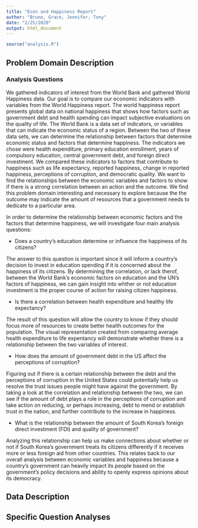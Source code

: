 ```yaml
---
title: "Econ and Happiness Report"
author: "Bruno, Grace, Jennifer, Tony"
date: "2/25/2020"
output: html_document
---
```


```r
source("analysis.R")
```

## Problem Domain Description



### Analysis Questions

We gathered indicators of interest from the World Bank and gathered World Happiness data. Our goal is to compare our economic indicators with variables from the World Happiness report. The world happiness report presents global data on national happiness that shows how factors such as government debt and health spending can impact subjective evaluations on the quality of life. The World Bank is a data set of indicators, or variables that can indicate the economic status of a region. Between the two of these data sets, we can determine the relationship between factors that determine economic status and factors that determine happiness. The indicators we chose were health expenditure, primary education enrollment, years of compulsory education, central government debt, and foreign direct investment. We compared these indicators to factors that contribute to happiness such as life expectancy, reported happiness, change in reported happiness, perceptions of corruption, and democratic quality. We want to find the relationships between the economic variables and factors to show if there is a strong correlation between an action and the outcome. We find this problem domain interesting and necessary to explore because the the outcome may indicate the amount of resources that a government needs to dedicate to a particular area.

In order to determine the relationship between economic factors and the factors that determine happiness, we will investigate four main analysis questions:

* Does a country's education determine or influence the happiness of its citizens?

The answer to this question is important since it will inform a country's decision to invest in education spending if it is concerned about the happiness of its citizens. By determining the correlation, or lack therof, between the World Bank's economic factors on education and the UN's factors of happiness, we can gain insight into whther or not education investment is the proper course of action for raising citizen happiness.

* Is there a correlation between health expenditure and healthy life expectancy?

The result of this question will allow the country to know if they should focus more of resources to create better health outcomes for the population. The visual representation created from comparing average health expenditure to life expentancy will demonstrate whether there is a relationship between the two variables of interest. 

* How does the amount of government debt in the US affect the perceptions of corruption?

Figuring out if there is a certain relationship between the debt and the perceptions of corruption in the United States could potentially help us resolve the trust issues people might have against the government. By taking a look at the correlation and relationship between the two, we can see if the amount of debt plays a role in the perceptions of corruption and take action on reducing, or perhaps increasing, debt to mend or establish trust in the nation, and further contribute to the increase in happiness.

* What is the relationship between the amount of South Korea's foreign direct investment (FDI) and quality of government? 

Analyzing this relationship can help us make connections about whether or not if South Korea's government treats its citizens differently if it receives more or less foreign aid from other countries. This relates back to our overall analysis between economic variables and happiness because a country's government can heavily impact its people based on the government's policy decisions and ability to openly express opinions about its democracy. 

## Data Description



## Specific Question Analyses


